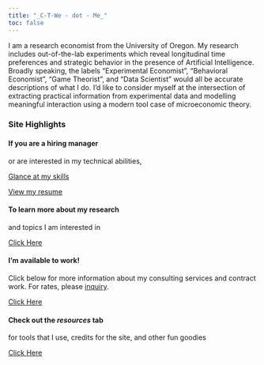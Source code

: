 ```yaml
---
title: "_C-T-We - dot - Me_"
toc: false
---
```


I am a research economist from the University of Oregon. My research includes out-of-the-lab experiments which reveal longitudinal time preferences and strategic behavior in the presence of Artificial Intelligence. Broadly speaking, the labels "Experimental Economist", "Behavioral Economist", "Game Theorist", and "Data Scientist" would all be accurate descriptions of what I do. I'd like to consider myself at the intersection of extracting practical information from experimental data and modelling meaningful interaction using a modern tool case of microeconomic theory.

### Site Highlights

::::::{.panel-grid width=80%}
<!-- Try `g-col-8 g-start-4` for first card and `g-col-8 g-start-12` for second card -->


:::::{.g-col-24 .g-col-sm-12}

::::{.card .h-100 .card-cc1}

:::{.card-body}
```{=html} 
<!--  --> 
```
#### If you are a hiring manager

[or are interested in my technical abilities,]{.card-text}

:::{.d-flex .justify-content-around}

[Glance at my skills](/skills/index.qmd){.btn .btn-primary} 

[View my resume](/cv/index.qmd){.btn .btn-primary} 

::: 

:::
::::
:::::



:::::{.g-col-24 .g-col-sm-12}

::::{.card .h-100 .card-cc2}

:::{.card-body}
```{=html} 
<!--  --> 
```
#### To learn more about my research

[and topics I am interested in]{.card-text}

:::{.flex-buttons-end}
[Click Here](/proj/index.qmd){.btn .btn-primary}
:::

:::
::::
:::::



:::::{.g-col-24 .g-col-sm-12}

::::{.card .h-100 .card-cc3}

:::{.card-body}
```{=html} 
<!--  --> 
```
#### I'm available to work!

[Click below for more information about my consulting services and contract work. For rates, please [inquiry](mailto:cwiegand@uoregon.edu). ]{.card-text}

:::{.flex-buttons-end}
[Click Here](/for-hire/index.qmd){.btn .btn-primary}
:::

:::
::::
:::::




:::::{.g-col-24 .g-col-sm-12}

::::{.card .h-100 .card-cc4}

:::{.card-body}
```{=html} 
<!--  --> 
```
#### Check out the *resources* tab

[for tools that I use, credits for the site, and other fun goodies]{.card-text}

:::{.flex-buttons-end}
[Click Here](/proj/index.qmd){.btn .btn-primary}
:::

:::
::::
:::::


::::::